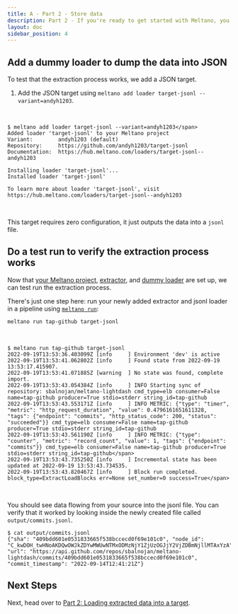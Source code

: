 ```yaml
---
title: A - Part 2 - Store data
description: Part 2 - If you're ready to get started with Meltano, you've come to the right place!
layout: doc
sidebar_position: 4
---
```


## Add a dummy loader to dump the data into JSON



To test that the extraction process works, we add a JSON target.

1. Add the JSON target using `meltano add loader target-jsonl --variant=andyh1203`.

   <br />

<Termy>

```console
$ meltano add loader target-jsonl --variant=andyh1203</span>
Added loader 'target-jsonl' to your Meltano project
Variant:        andyh1203 (default)
Repository:     https://github.com/andyh1203/target-jsonl
Documentation:  https://hub.meltano.com/loaders/target-jsonl--andyh1203

Installing loader 'target-jsonl'...
Installed loader 'target-jsonl'

To learn more about loader 'target-jsonl', visit https://hub.meltano.com/loaders/target-jsonl--andyh1203
```

</Termy>

<br />

This target requires zero configuration, it just outputs the data into a `jsonl` file.

## Do a test run to verify the extraction process works

Now that [your Meltano project](#create-your-meltano-project), [extractor](#add-an-extractor-to-pull-data-from-a-source), and [dummy loader](#add-a-loader-to-send-data-to-a-destination) are set up, we can test run the extraction process.

There's just one step here: run your newly added extractor and jsonl loader in a pipeline using [`meltano run`](/reference/command-line-interface#run):

```bash
meltano run tap-github target-jsonl
```

<br />

<Termy>

```console
$ meltano run tap-github target-jsonl
2022-09-19T13:53:36.403099Z [info     ] Environment 'dev' is active
2022-09-19T13:53:41.062802Z [info     ] Found state from 2022-09-19 13:53:17.415907.
2022-09-19T13:53:41.071885Z [warning  ] No state was found, complete import.
2022-09-19T13:53:43.054384Z [info     ] INFO Starting sync of repository: sbalnojan/meltano-lightdash cmd_type=elb consumer=False name=tap-github producer=True stdio=stderr string_id=tap-github
2022-09-19T13:53:43.553171Z [info     ] INFO METRIC: {"type": "timer", "metric": "http_request_duration", "value": 0.4796161651611328, "tags": {"endpoint": "commits", "http_status_code": 200, "status": "succeeded"}} cmd_type=elb consumer=False name=tap-github producer=True stdio=stderr string_id=tap-github
2022-09-19T13:53:43.561190Z [info     ] INFO METRIC: {"type": "counter", "metric": "record_count", "value": 1, "tags": {"endpoint": "commits"}} cmd_type=elb consumer=False name=tap-github producer=True stdio=stderr string_id=tap-github</span>
2022-09-19T13:53:43.735250Z [info     ] Incremental state has been updated at 2022-09-19 13:53:43.734535.
2022-09-19T13:53:43.820467Z [info     ] Block run completed.           block_type=ExtractLoadBlocks err=None set_number=0 success=True</span>
```

</Termy>

<br />

You should see data flowing from your source into the jsonl file.
You can verify that it worked by looking inside the newly created file called `output/commits.jsonl`.

<Termy>

```console
$ cat output/commits.jsonl
{"sha": "409bdd601e0531833665f538bccecd0f69e101c0", "node_id": "C_kwDOH_twHNoAKDQwOWJkZDYwMWUwNTMxODMzNjY1ZjUzOGJjY2VjZDBmNjllMTAxYzA", "url": "https://api.github.com/repos/sbalnojan/meltano-lightdash/commits/409bdd601e0531833665f538bccecd0f69e101c0", "commit_timestamp": "2022-09-14T12:41:21Z"}
```

</Termy>

## Next Steps

Next, head over to [Part 2: Loading extracted data into a target](/getting-started/part2).
